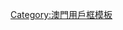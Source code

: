 {{Userbox
  |id=[[File:Taipa Houses.jpg|60px]]
  |id-c=white
  |info=这个用户居住在[[氹仔|嘉模堂区]]。
  |info-c=#6EF7A7
  |info-s=10
  |border-c=#6EF7A7
}}<includeonly>[[Category:澳門維基人|{{PAGENAME}}]]</includeonly><noinclude>
[[Category:澳門用戶框模板]]</noinclude>